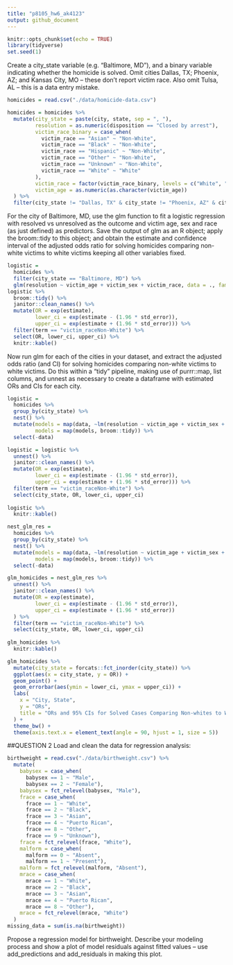 ```yaml
---
title: "p8105_hw6_ak4123"
output: github_document
---
```


```r
knitr::opts_chunk$set(echo = TRUE)
library(tidyverse)
set.seed(1)
```

Create a city_state variable (e.g. “Baltimore, MD”), and a binary variable indicating whether the homicide is solved. Omit cities Dallas, TX; Phoenix, AZ; and Kansas City, MO – these don’t report victim race. Also omit Tulsa, AL – this is a data entry mistake. 
``` r
homicides = read.csv("./data/homicide-data.csv")

homicides = homicides %>% 
  mutate(city_state = paste(city, state, sep = ", "),
         resolution = as.numeric(disposition == "Closed by arrest"),
         victim_race_binary = case_when(
           victim_race == "Asian" ~ "Non-White",
           victim_race == "Black" ~ "Non-White",
           victim_race == "Hispanic" ~ "Non-White",
           victim_race == "Other" ~ "Non-White",
           victim_race == "Unknown" ~ "Non-White",
           victim_race == "White" ~ "White"
         ),
         victim_race = factor(victim_race_binary, levels = c("White", "Non-White")),
         victim_age = as.numeric(as.character(victim_age))
  ) %>% 
  filter(city_state != "Dallas, TX" & city_state != "Phoenix, AZ" & city_state != "Kansas City, MO" & city_state != "Tulsa, AL")
```

For the city of Baltimore, MD, use the glm function to fit a logistic regression with resolved vs unresolved as the outcome and victim age, sex and race (as just defined) as predictors. Save the output of glm as an R object; apply the broom::tidy to this object; and obtain the estimate and confidence interval of the adjusted odds ratio for solving homicides comparing non-white victims to white victims keeping all other variables fixed.

```r
logistic = 
  homicides %>% 
  filter(city_state == "Baltimore, MD") %>% 
  glm(resolution ~ victim_age + victim_sex + victim_race, data = ., family = binomial())
logistic %>% 
  broom::tidy() %>% 
  janitor::clean_names() %>% 
  mutate(OR = exp(estimate),
         lower_ci = exp(estimate - (1.96 * std_error)),
         upper_ci = exp(estimate + (1.96 * std_error))) %>%
  filter(term == "victim_raceNon-White") %>% 
  select(OR, lower_ci, upper_ci) %>% 
  knitr::kable()
```

Now run glm for each of the cities in your dataset, and extract the adjusted odds ratio (and CI) for solving homicides comparing non-white victims to white victims. Do this within a “tidy” pipeline, making use of purrr::map, list columns, and unnest as necessary to create a dataframe with estimated ORs and CIs for each city.

```r
logistic =
  homicides %>% 
  group_by(city_state) %>% 
  nest() %>% 
  mutate(models = map(data, ~lm(resolution ~ victim_age + victim_sex + victim_race, data = .x)),
         models = map(models, broom::tidy)) %>% 
  select(-data)

logistic = logistic %>% 
  unnest() %>% 
  janitor::clean_names() %>% 
  mutate(OR = exp(estimate),
         lower_ci = exp(estimate - (1.96 * std_error)),
         upper_ci = exp(estimate + (1.96 * std_error))) %>% 
  filter(term == "victim_raceNon-White") %>%
  select(city_state, OR, lower_ci, upper_ci) 
  
logistic %>% 
  knitr::kable()
```

```r
nest_glm_res =
  homicides %>% 
  group_by(city_state) %>% 
  nest() %>% 
  mutate(models = map(data, ~lm(resolution ~ victim_age + victim_sex + victim_race, data = .x)),
         models = map(models, broom::tidy)) %>% 
  select(-data)

glm_homicides = nest_glm_res %>% 
  unnest() %>% 
  janitor::clean_names() %>% 
  mutate(OR = exp(estimate),
         lower_ci = exp(estimate - (1.96 * std_error)),
         upper_ci = exp(estimate + (1.96 * std_error))
  ) %>% 
  filter(term == "victim_raceNon-White") %>%
  select(city_state, OR, lower_ci, upper_ci) 
  
glm_homicides %>% 
  knitr::kable()
```

```r
glm_homicides %>% 
  mutate(city_state = forcats::fct_inorder(city_state)) %>% 
  ggplot(aes(x = city_state, y = OR)) +
  geom_point() +
  geom_errorbar(aes(ymin = lower_ci, ymax = upper_ci)) +
  labs(
    x = "City, State",
    y = "ORs",
    title = "ORs and 95% CIs for Solved Cases Comparing Non-whites to Whites"
  ) +
  theme_bw() +
  theme(axis.text.x = element_text(angle = 90, hjust = 1, size = 5)) 
```

##QUESTION 2
Load and clean the data for regression analysis:
```r
birthweight = read.csv("./data/birthweight.csv") %>% 
  mutate(
    babysex = case_when(
      babysex == 1 ~ "Male",
      babysex == 2 ~ "Female"),
    babysex = fct_relevel(babysex, "Male"),
    frace = case_when(
      frace == 1 ~ "White",
      frace == 2 ~ "Black",
      frace == 3 ~ "Asian",
      frace == 4 ~ "Puerto Rican",
      frace == 8 ~ "Other",
      frace == 9 ~ "Unknown"),
    frace = fct_relevel(frace, "White"),
    malform = case_when(
      malform == 0 ~ "Absent",
      malform == 1 ~ "Present"),
    malform = fct_relevel(malform, "Absent"),
    mrace = case_when(
      mrace == 1 ~ "White",
      mrace == 2 ~ "Black",
      mrace == 3 ~ "Asian",
      mrace == 4 ~ "Puerto Rican",
      mrace == 8 ~ "Other"),
    mrace = fct_relevel(mrace, "White")
  )
missing_data = sum(is.na(birthweight))
```

Propose a regression model for birthweight. Describe your modeling process and show a plot of model residuals against fitted values – use add_predictions and add_residuals in making this plot.